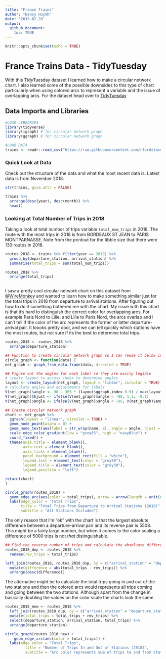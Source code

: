 ```yaml
---
title: "France Trains"
author: "Nancy Huynh"
date: '2019-02-28'
output: 
  github_document:
    toc: TRUE
---
```


```r
knitr::opts_chunk$set(echo = TRUE)
```

# France Trains Data - TidyTuesday
With this TidyTuesday dataset I learned how to make a circular network chart. I also learned some of the possible downsides to this type of chart particularly when using colored arcs to represent a variable and the issue of overlapping arcs. For the dataset head over to [TidyTuesday](https://github.com/rfordatascience/tidytuesday/tree/master/data/2019/2019-02-26)

## Data Imports and Libraries
```r
#LOAD LIBRARIES
library(tidyverse)
library(igraph) # for circular network graph
library(ggraph) # for circular network graph
```

```r
#LOAD DATA
trains <- readr::read_csv("https://raw.githubusercontent.com/rfordatascience/tidytuesday/master/data/2019/2019-02-26/small_trains.csv")

```

### Quick Look at Data
Check out the structure of the data and what the most recent data is. Latest data is from November 2018.
```r
str(trains, give.attr = FALSE)

trains %>% 
  arrange(desc(year), desc(month)) %>%
  head()
```

### Looking at Total Number of Trips in 2018
Taking a look at total number of trips variable `total_num_trips` in 2018. The route with the most trips in 2018 is from BORDEAUX ST JEAN to PARIS MONTPARNASSE. Note from the printout for the tibble size that there were 130 routes in 2018.
```r
routes_2018 <- trains %>% filter(year == 2018) %>%
  group_by(departure_station, arrival_station) %>%
  summarise(total_trips = sum(total_num_trips))

routes_2018 %>%  
  arrange(total_trips)
  
```

I saw a pretty cool circular network chart on this dataset from [\@WireMonkey](https://twitter.com/WireMonkey/status/1100932771122421762) and wanted to learn how to make something similar just for the total trips in 2018 from departure to arrival stations. After figuring out how to do it something bothered me with the chart.  My issue with this chart is that it's hard to distinguish the correct color for overlapping arcs. For example Paris Nord to Lille, and Lille to Paris Nord, the arcs overlap and I can't tell if the color of the arc represents the former or latter departure-arrival pair. It loooks pretty cool, and we can tell quickly which stations have the most routes, but not sure if its the best to determine total trips.

```r
routes_2018 <- routes_2018 %>%
  arrange(departure_station)

## Function to create circular network graph so I can reuse it below instead of copying pasting everything
circle_graph <- function(data) {
net_graph <- graph_from_data_frame(data, directed = TRUE)

## Figure out the angles for each label so they are easily legible
# create layout to access index to determine angles
layout <- create_layout(net_graph, layout = "linear", circular = TRUE)
# calculate angles and adjustments for labels
V(net_graph)$angle <- 90 - 360 * (layout$ggraph.index-0.5) / max(layout$ggraph.index)
V(net_graph)$hjust <- ifelse(V(net_graph)$angle < -90, 1.1, -0.1)
V(net_graph)$angle <- ifelse(V(net_graph)$angle < -90, V(net_graph)$angle+180, V(net_graph)$angle)

## Create circular network graph
chart <- net_graph %>%
  ggraph(layout = "linear", circular = TRUE) +
  geom_node_point(alpha = 0) +
  geom_node_text(aes(label = str_wrap(name, 8), angle = angle, hjust = hjust), size = 2, alpha = 0.5) +
  scale_edge_color_gradient(low = "grey85", high = "navyBlue") +
  coord_fixed() +
  theme(axis.title = element_blank(),
        axis.text = element_blank(),
        axis.ticks = element_blank(),
        panel.background = element_rect(fill = "white"),
        legend.text = element_text(color = "grey50"),
        legend.title = element_text(color = "grey50"),
        legend.position = "left")

return(chart)
}

circle_graph(routes_2018) +
  geom_edge_arc(aes(color = total_trips), arrow = arrow(length = unit(0.10, "inches"))) +
  labs(edge_color = "Total Trips",
       title = "Total Trips from Departure to Arrival Stations (2018)",
       subtitle = "All Stations Included")
```

The only reason that I'm "ok" with the chart is that the largest absolute difference between a departure-arrival pair and its reverse pair is 5508. This might be a fairly large number, but when it comes to the color scaling a difference of 5000 trips is not *that* distinguishable. 
```r
## Find the reverse number of trips and calculate the absoluate difference
routes_2018_dup <- routes_2018 %>%
  rename(rev_trips = total_trips)

left_join(routes_2018, routes_2018_dup, by = c("arrival_station" = "departure_station", "departure_station" = "arrival_station")) %>%
  mutate(difference = abs(total_trips - rev_trips)) %>%
  arrange(desc(difference))

```

The alternative might be to calculate the total trips going in and out of the two stations and then the colored arcs would represents all trips coming and going between the two stations. Although apart from the change in basically doubling the values on the color scale the charts look the same.
```r

routes_2018_new <- routes_2018 %>%
  left_join(routes_2018_dup, by = c("arrival_station" = "departure_station", "departure_station" = "arrival_station")) %>%
  mutate(total_trips = total_trips + rev_trips) %>%
  select(departure_station, arrival_station, total_trips) %>%
  arrange(departure_station)

circle_graph(routes_2018_new) +
    geom_edge_arc(aes(color = total_trips)) +
  labs(edge_color = "Total Trips",
         title = "Number of Trips In and Out of Stations (2018)",
         subtitle = "Arc color represents sum of trips to and from station nodes")
```

